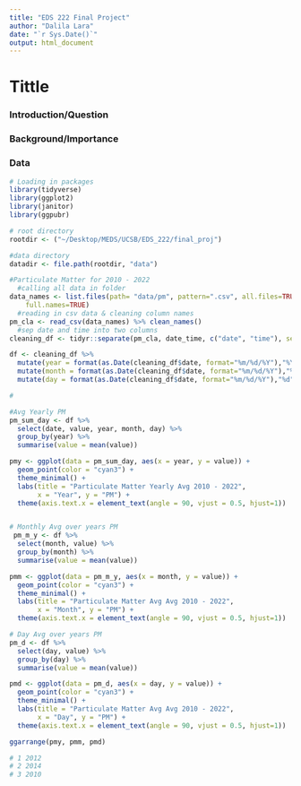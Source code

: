 ```yaml
---
title: "EDS 222 Final Project"
author: "Dalila Lara"
date: "`r Sys.Date()`"
output: html_document
---
```


# Tittle

### Introduction/Question

### Background/Importance

### Data

```r
# Loading in packages 
library(tidyverse)
library(ggplot2)
library(janitor)
library(ggpubr)

```

```r
# root directory 
rootdir <- ("~/Desktop/MEDS/UCSB/EDS_222/final_proj")

#data directory
datadir <- file.path(rootdir, "data")
```

```r
#Particulate Matter for 2010 - 2022 
  #calling all data in folder
data_names <- list.files(path= "data/pm", pattern=".csv", all.files=TRUE,
    full.names=TRUE)
  #reading in csv data & cleaning column names
pm_cla <- read_csv(data_names) %>% clean_names()
  #sep date and time into two columns 
cleaning_df <- tidyr::separate(pm_cla, date_time, c("date", "time"), sep = " ")

df <- cleaning_df %>%
  mutate(year = format(as.Date(cleaning_df$date, format="%m/%d/%Y"),"%Y")) %>%
  mutate(month = format(as.Date(cleaning_df$date, format="%m/%d/%Y"),"%m")) %>%
  mutate(day = format(as.Date(cleaning_df$date, format="%m/%d/%Y"),"%d"))

# 
```

```r
#Avg Yearly PM 
pm_sum_day <- df %>% 
  select(date, value, year, month, day) %>%
  group_by(year) %>%
  summarise(value = mean(value)) 

pmy <- ggplot(data = pm_sum_day, aes(x = year, y = value)) + 
  geom_point(color = "cyan3") +
  theme_minimal() +
  labs(title = "Particulate Matter Yearly Avg 2010 - 2022",
       x = "Year", y = "PM") + 
  theme(axis.text.x = element_text(angle = 90, vjust = 0.5, hjust=1))


# Monthly Avg over years PM
 pm_m_y <- df %>%
  select(month, value) %>% 
  group_by(month) %>%
  summarise(value = mean(value))

pmm <- ggplot(data = pm_m_y, aes(x = month, y = value)) + 
  geom_point(color = "cyan3") +
  theme_minimal() +
  labs(title = "Particulate Matter Avg Avg 2010 - 2022",
       x = "Month", y = "PM") + 
  theme(axis.text.x = element_text(angle = 90, vjust = 0.5, hjust=1))

# Day Avg over years PM
pm_d <- df %>%
  select(day, value) %>% 
  group_by(day) %>%
  summarise(value = mean(value))

pmd <- ggplot(data = pm_d, aes(x = day, y = value)) + 
  geom_point(color = "cyan3") +
  theme_minimal() +
  labs(title = "Particulate Matter Avg Avg 2010 - 2022",
       x = "Day", y = "PM") + 
  theme(axis.text.x = element_text(angle = 90, vjust = 0.5, hjust=1))

ggarrange(pmy, pmm, pmd)

# 1 2012
# 2 2014
# 3 2010

```
